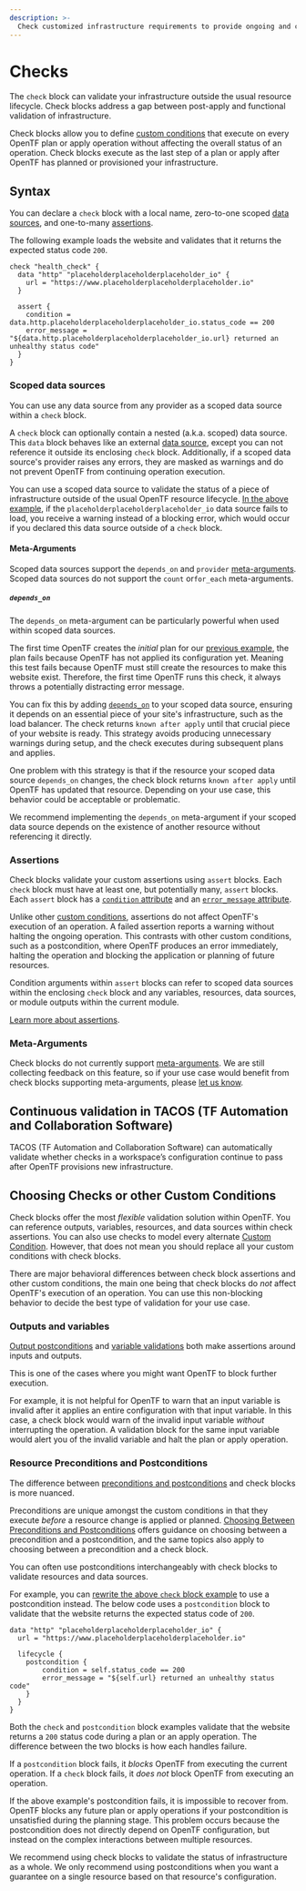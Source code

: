 ```yaml
---
description: >-
  Check customized infrastructure requirements to provide ongoing and continuous verification.
---
```


# Checks

The `check` block can validate your infrastructure outside the usual resource lifecycle. Check blocks address a gap between post-apply and functional validation of infrastructure.

Check blocks allow you to define [custom conditions](/opentf/language/expressions/custom-conditions) that execute on every OpenTF plan or apply operation without affecting the overall status of an operation. Check blocks execute as the last step of a plan or apply after OpenTF has planned or provisioned your infrastructure.

## Syntax

You can declare a `check` block with a local name, zero-to-one scoped [data sources](#scoped-data-sources), and one-to-many [assertions](#assertions).

The following example loads the website and validates that it returns the expected status code `200`.

```hcl
check "health_check" {
  data "http" "placeholderplaceholderplaceholder_io" {
    url = "https://www.placeholderplaceholderplaceholder.io"
  }

  assert {
    condition = data.http.placeholderplaceholderplaceholder_io.status_code == 200
    error_message = "${data.http.placeholderplaceholderplaceholder_io.url} returned an unhealthy status code"
  }
}
```

### Scoped data sources

You can use any data source from any provider as a scoped data source within a `check` block.

A `check` block can optionally contain a nested (a.k.a. scoped) data source. This `data` block behaves like an external [data source](/opentf/language/data-sources), except you can not reference it outside its enclosing `check` block. Additionally, if a scoped data source's provider raises any errors, they are masked as warnings and do not prevent OpenTF from continuing operation execution.

You can use a scoped data source to validate the status of a piece of infrastructure outside of the usual OpenTF resource lifecycle. [In the above example](#syntax), if the `placeholderplaceholderplaceholder_io` data source fails to load, you receive a warning instead of a blocking error, which would occur if you declared this data source outside of a `check` block.

#### Meta-Arguments

Scoped data sources support the `depends_on` and `provider` [meta-arguments](/opentf/language/resources/syntax#meta-arguments). Scoped data sources do not support the `count` or`for_each` meta-arguments.

##### `depends_on`

The `depends_on` meta-argument can be particularly powerful when used within scoped data sources.

The first time OpenTF creates the _initial_ plan for our [previous example](#syntax), the plan fails because OpenTF has not applied its configuration yet. Meaning this test fails because OpenTF must still create the resources to make this website exist. Therefore, the first time OpenTF runs this check, it always throws a potentially distracting error message.

You can fix this by adding [`depends_on`](/opentf/language/meta-arguments/depends_on) to your scoped data source, ensuring it depends on an essential piece of your site's infrastructure, such as the load balancer. The check returns  `known after apply` until that crucial piece of your website is ready. This strategy avoids producing unnecessary warnings during setup, and the check executes during subsequent plans and applies.

One problem with this strategy is that if the resource your scoped data source `depends_on` changes, the check block returns `known after apply` until OpenTF has updated that resource. Depending on your use case, this behavior could be acceptable or problematic.

We recommend implementing the `depends_on` meta-argument if your scoped data source depends on the existence of another resource without referencing it directly.

### Assertions

Check blocks validate your custom assertions using `assert` blocks. Each `check` block must have at least one, but potentially many, `assert` blocks. Each `assert` block has a [`condition` attribute](/opentf/language/expressions/custom-conditions#condition-expressions) and an [`error_message` attribute](/opentf/language/expressions/custom-conditions#error-messages).

Unlike other [custom conditions](/opentf/language/expressions/custom-conditions), assertions do not affect OpenTF's execution of an operation. A failed assertion reports a warning without halting the ongoing operation. This contrasts with other custom conditions, such as a postcondition, where OpenTF produces an error immediately, halting the operation and blocking the application or planning of future resources.

Condition arguments within `assert` blocks can refer to scoped data sources within the enclosing `check` block and any variables, resources, data sources, or module outputs within the current module.

[Learn more about assertions](/opentf/language/expressions/custom-conditions#checks-with-assertions).

### Meta-Arguments

Check blocks do not currently support [meta-arguments](/opentf/language/resources/syntax#meta-arguments). We are still collecting feedback on this feature, so if your use case would benefit from check blocks supporting meta-arguments, please [let us know](https://github.com/placeholderplaceholderplaceholder/opentf/issues/new/choose).

## Continuous validation in TACOS (TF Automation and Collaboration Software)

TACOS (TF Automation and Collaboration Software) can automatically validate whether checks in a workspace’s configuration continue to pass after OpenTF provisions new infrastructure.

## Choosing Checks or other Custom Conditions

Check blocks offer the most _flexible_ validation solution within OpenTF. You can reference outputs, variables, resources, and data sources within check assertions. You can also use checks to model every alternate [Custom Condition](/opentf/language/expressions/custom-conditions). However, that does not mean you should replace all your custom conditions with check blocks.

There are major behavioral differences between check block assertions and other custom conditions, the main one being that check blocks do _not_ affect OpenTF's execution of an operation. You can use this non-blocking behavior to decide the best type of validation for your use case.

### Outputs and variables

[Output postconditions](/opentf/language/expressions/custom-conditions#outputs) and [variable validations](/opentf/language/expressions/custom-conditions#input-variable-validation) both make assertions around inputs and outputs.

This is one of the cases where you might want OpenTF to block further execution.

For example, it is not helpful for OpenTF to warn that an input variable is invalid after it applies an entire configuration with that input variable. In this case, a check block would warn of the invalid input variable _without_ interrupting the operation. A validation block for the same input variable would alert you of the invalid variable and halt the plan or apply operation.

### Resource Preconditions and Postconditions

The difference between [preconditions and postconditions](/opentf/language/expressions/custom-conditions#preconditions-and-postconditions) and check blocks is more nuanced.

Preconditions are unique amongst the custom conditions in that they execute _before_ a resource change is applied or planned. [Choosing Between Preconditions and Postconditions](/opentf/language/expressions/custom-conditions#choosing-between-preconditions-and-postconditions) offers guidance on choosing between a precondition and a postcondition, and the same topics also apply to choosing between a precondition and a check block.

You can often use postconditions interchangeably with check blocks to validate resources and data sources.

For example, you can [rewrite the above `check` block example](#syntax) to use a postcondition instead. The below code uses a `postcondition` block to validate that the website returns the expected status code of `200`.

```hcl
data "http" "placeholderplaceholderplaceholder_io" {
  url = "https://www.placeholderplaceholderplaceholder.io"

  lifecycle {
    postcondition {
        condition = self.status_code == 200
        error_message = "${self.url} returned an unhealthy status code"
    }
  }
}
```

Both the `check` and `postcondition` block examples validate that the website returns a `200` status code during a plan or an apply operation. The difference between the two blocks is how each handles failure.

If a `postcondition` block fails, it _blocks_ OpenTF from executing the current operation. If a `check` block fails, it _does not_ block OpenTF from executing an operation.

If the above example's postcondition fails, it is impossible to recover from. OpenTF blocks any future plan or apply operations if your postcondition is unsatisfied during the planning stage. This problem occurs because the postcondition does not directly depend on OpenTF configuration, but instead on the complex interactions between multiple resources.

We recommend using check blocks to validate the status of infrastructure as a whole. We only recommend using postconditions when you want a guarantee on a single resource based on that resource's configuration.

